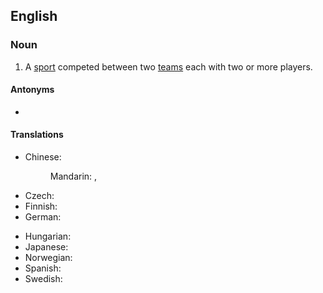 {{also|team-sport}}
==English==
{{wikipedia}}

===Noun===
{{en-noun|head=[[team]] [[sport]]}}

# A [[sport]] competed between two [[teams]] each with two or more players.

====Antonyms====
* {{l|en|individual sport}}

====Translations====
{{trans-top|sport competed between two teams each with two or more players}}
* Chinese:
*: Mandarin: {{t|cmn|團隊運動|sc=Hani}}, {{t|cmn|团队运动|tr=tuánduì yùndòng|sc=Hani}}
* Czech: {{t|cs|kolektivní sport|m}}
* Finnish: {{t|fi|joukkueurheilu}}
* German: {{t+|de|Mannschaftssport|m}}
{{trans-mid}}
* Hungarian: {{t+|hu|csapatsport}}
* Japanese: {{t|ja|団体競技|tr=dantaikyougi|sc=Jpan}}
* Norwegian: {{t+|no|lagidrett|m}}
* Spanish: {{t|es|deporte de equipo|m}}
* Swedish: {{t+|sv|lagidrott|c}}
{{trans-bottom}}